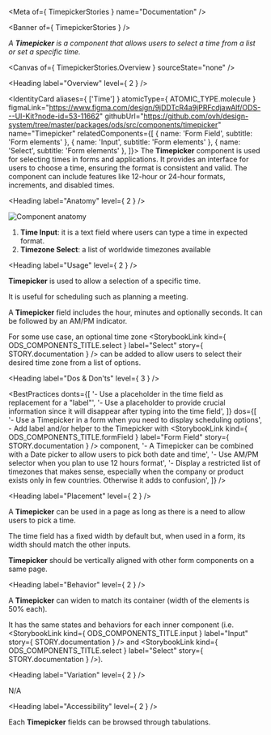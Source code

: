 
<Meta of={ TimepickerStories } name="Documentation" />

<Banner of={ TimepickerStories } />

_A **Timepicker** is a component that allows users to select a time from a list or set a specific time._

<Canvas of={ TimepickerStories.Overview } sourceState="none" />

<Heading label="Overview" level={ 2 } />

<IdentityCard aliases={ ['Time'] }
              atomicType={ ATOMIC_TYPE.molecule }
              figmaLink="https://www.figma.com/design/9jDDTcR4a9jPRFcdjawAlf/ODS---UI-Kit?node-id=53-11662"
              githubUrl="https://github.com/ovh/design-system/tree/master/packages/ods/src/components/timepicker"
              name="Timepicker"
              relatedComponents={[
                { name: 'Form Field', subtitle: 'Form elements' },
                { name: 'Input', subtitle: 'Form elements' },
                { name: 'Select', subtitle: 'Form elements' },
              ]}>
  The **Timepicker** component is used for selecting times in forms and applications. It provides an interface for users to choose a time, ensuring the format is consistent and valid. The component can include features like 12-hour or 24-hour formats, increments, and disabled times.
</IdentityCard>

<Heading label="Anatomy" level={ 2 } />

![Component anatomy](components/timepicker/anatomy.png "Component anatomy")

1. **Time Input**: it is a text field where users can type a time in expected format.
2. **Timezone Select**: a list of worldwide timezones available

<Heading label="Usage" level={ 2 } />

**Timepicker** is used to allow a selection of a specific time.

It is useful for scheduling such as planning a meeting.

A **Timepicker** field includes the hour, minutes and optionally seconds. It can be followed by an AM/PM indicator.

For some use case, an optional time zone <StorybookLink kind={ ODS_COMPONENTS_TITLE.select } label="Select" story={ STORY.documentation } /> can be added to allow users to select their desired time zone from a list of options.

<Heading label="Dos & Don'ts" level={ 3 } />

<BestPractices
  donts={[
    '- Use a placeholder in the time field as replacement for a "label"',
    '- Use a placeholder to provide crucial information since it will disappear after typing into the time field',
  ]}
  dos={[
    '- Use a Timepicker in a form when you need to display scheduling options',
    <span>- Add label and/or helper to the Timepicker with <StorybookLink kind={ ODS_COMPONENTS_TITLE.formField } label="Form Field" story={ STORY.documentation } /> component</span>,
    '- A Timepicker can be combined with a Date picker to allow users to pick both date and time',
    '- Use AM/PM selector when you plan to use 12 hours format',
    '- Display a restricted list of timezones that makes sense, especially when the company or product exists only in few countries. Otherwise it adds to confusion',
  ]}
/>

<Heading label="Placement" level={ 2 } />

A **Timepicker** can be used in a page as long as there is a need to allow users to pick a time.

The time field has a fixed width by default but, when used in a form, its width should match the other inputs.

**Timepicker** should be vertically aligned with other form components on a same page.

<Heading label="Behavior" level={ 2 } />

A **Timepicker** can widen to match its container (width of the elements is 50% each).

It has the same states and behaviors for each inner component (i.e. <StorybookLink kind={ ODS_COMPONENTS_TITLE.input } label="Input" story={ STORY.documentation } /> and <StorybookLink kind={ ODS_COMPONENTS_TITLE.select } label="Select" story={ STORY.documentation } />).

<Heading label="Variation" level={ 2 } />

N/A

<Heading label="Accessibility" level={ 2 } />

Each **Timepicker** fields can be browsed through tabulations.
